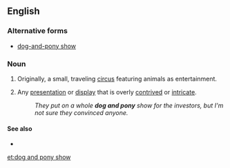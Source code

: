 ==English==

===Alternative forms===
* [[dog-and-pony show]]

===Noun===
{{en-noun|sg=[[dog]] [[and]] [[pony]] [[show]]}}

# Originally, a small, traveling [[circus]] featuring animals as entertainment.
# {{idiomatic}} Any [[presentation]] or [[display]] that is overly [[contrived]] or [[intricate]].
#: ''They put on a whole '''dog and pony''' show for the investors, but I'm not sure they convinced anyone.''

====See also====
* {{pedia}}

[[et:dog and pony show]]